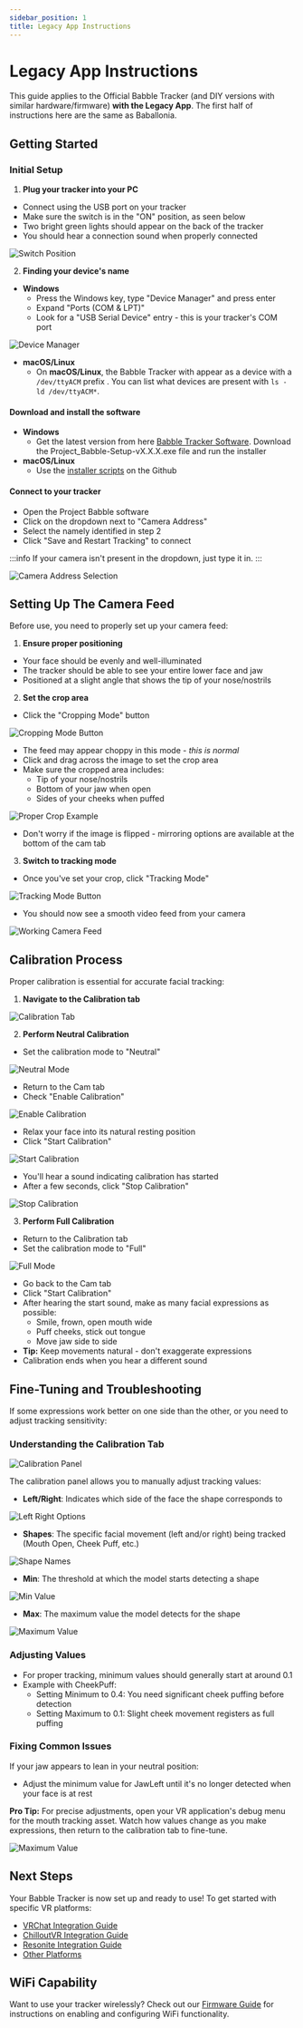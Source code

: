 ```yaml
---
sidebar_position: 1
title: Legacy App Instructions
---
```


# Legacy App Instructions

This guide applies to the Official Babble Tracker (and DIY versions with similar hardware/firmware) **with the Legacy App**. The first half of instructions here are the same as Baballonia.

## Getting Started
### Initial Setup

1. **Plug your tracker into your PC**
- Connect using the USB port on your tracker
- Make sure the switch is in the "ON" position, as seen below
- Two bright green lights should appear on the back of the tracker
- You should hear a connection sound when properly connected

![Switch Position](/img/setup_switch.jpg)

2. **Finding your device's name**
- **Windows**
    - Press the Windows key, type "Device Manager" and press enter
    - Expand "Ports (COM & LPT)"
    - Look for a "USB Serial Device" entry - this is your tracker's COM port

![Device Manager](/img/setup_comm.png)

- **macOS/Linux**
    - On **macOS/Linux**, the Babble Tracker with appear as a device with a `/dev/ttyACM` prefix . You can list what devices are present with `ls -ld /dev/ttyACM*`.

#### Download and install the software
- **Windows**
    - Get the latest version from here [Babble Tracker Software](https://drive.google.com/file/d/1KmMBYSmAGlqDeTEjgnOOCX8YpWeeBgPb/view?usp=drive_link). Download the Project_Babble-Setup-vX.X.X.exe file and run the installer
- **macOS/Linux**
    - Use the [installer scripts](https://github.com/project-Babble/projectBabble/?tab=readme-ov-file#macos-and-linux) on the Github

#### Connect to your tracker
- Open the Project Babble software
- Click on the dropdown next to "Camera Address"
- Select the namely identified in step 2
- Click "Save and Restart Tracking" to connect

:::info
If your camera isn't present in the dropdown, just type it in.
:::

![Camera Address Selection](/img/setup_dropdown_comm_select.png)

## Setting Up The Camera Feed

Before use, you need to properly set up your camera feed:

1. **Ensure proper positioning**
- Your face should be evenly and well-illuminated
- The tracker should be able to see your entire lower face and jaw
- Positioned at a slight angle that shows the tip of your nose/nostrils

2. **Set the crop area**
- Click the "Cropping Mode" button
   
![Cropping Mode Button](/img/babbleofficaltracker/1.png)
   
- The feed may appear choppy in this mode - *this is normal*
- Click and drag across the image to set the crop area
- Make sure the cropped area includes:
    - Tip of your nose/nostrils
    - Bottom of your jaw when open
    - Sides of your cheeks when puffed
   
![Proper Crop Example](/img/babbleofficaltracker/2.png)
   
- Don't worry if the image is flipped - mirroring options are available at the bottom of the cam tab

3. **Switch to tracking mode**
- Once you've set your crop, click "Tracking Mode"
   
![Tracking Mode Button](/img/babbleofficaltracker/3.png)
   
- You should now see a smooth video feed from your camera
   
![Working Camera Feed](/img/setup_working_V.png)

## Calibration Process

Proper calibration is essential for accurate facial tracking:

1. **Navigate to the Calibration tab**
   
![Calibration Tab](/img/babbleofficaltracker/4.png)

2. **Perform Neutral Calibration**
- Set the calibration mode to "Neutral"

![Neutral Mode](/img/babbleofficaltracker/5.png)

- Return to the Cam tab
- Check "Enable Calibration"

![Enable Calibration](/img/babbleofficaltracker/8.png)

- Relax your face into its natural resting position
- Click "Start Calibration"

![Start Calibration](/img/babbleofficaltracker/9.png)

- You'll hear a sound indicating calibration has started
- After a few seconds, click "Stop Calibration"

![Stop Calibration](/img/babbleofficaltracker/10.png)

3. **Perform Full Calibration**
- Return to the Calibration tab
- Set the calibration mode to "Full"

![Full Mode](/img/babbleofficaltracker/6.png)

- Go back to the Cam tab
- Click "Start Calibration"
- After hearing the start sound, make as many facial expressions as possible:
    - Smile, frown, open mouth wide
    - Puff cheeks, stick out tongue
    - Move jaw side to side
- **Tip:** Keep movements natural - don't exaggerate expressions
- Calibration ends when you hear a different sound

## Fine-Tuning and Troubleshooting

If some expressions work better on one side than the other, or you need to adjust tracking sensitivity:

### Understanding the Calibration Tab

![Calibration Panel](/img/babbleofficaltracker/12.png)

The calibration panel allows you to manually adjust tracking values:

- **Left/Right**: Indicates which side of the face the shape corresponds to

![Left Right Options](/img/babbleofficaltracker/13.png)

- **Shapes**: The specific facial movement (left and/or right) being tracked (Mouth Open, Cheek Puff, etc.)

![Shape Names](/img/babbleofficaltracker/14.png)

- **Min**: The threshold at which the model starts detecting a shape

![Min Value](/img/babbleofficaltracker/15.png)

- **Max**: The maximum value the model detects for the shape

![Maximum Value](/img/babbleofficaltracker/16.png)

### Adjusting Values

- For proper tracking, minimum values should generally start at around 0.1
- Example with CheekPuff:
  - Setting Minimum to 0.4: You need significant cheek puffing before detection
  - Setting Maximum to 0.1: Slight cheek movement registers as full puffing

### Fixing Common Issues

If your jaw appears to lean in your neutral position:
- Adjust the minimum value for JawLeft until it's no longer detected when your face is at rest

**Pro Tip:** For precise adjustments, open your VR application's debug menu for the mouth tracking asset. Watch how values change as you make expressions, then return to the calibration tab to fine-tune.

![Maximum Value](/img/babbleofficaltracker/17.png)

## Next Steps

Your Babble Tracker is now set up and ready to use! To get started with specific VR platforms:

- [VRChat Integration Guide](docs/software/integrations/vrc.mdx)
- [ChilloutVR Integration Guide](docs/software/integrations/chilloutVR.mdx)
- [Resonite Integration Guide](docs/software/integrations/resonite.mdx)
- [Other Platforms](docs/software/integrations/integrations.mdx)

## WiFi Capability

Want to use your tracker wirelessly? Check out our [Firmware Guide](docs/hardware/Firmware/firmware.mdx) for instructions on enabling and configuring WiFi functionality.
